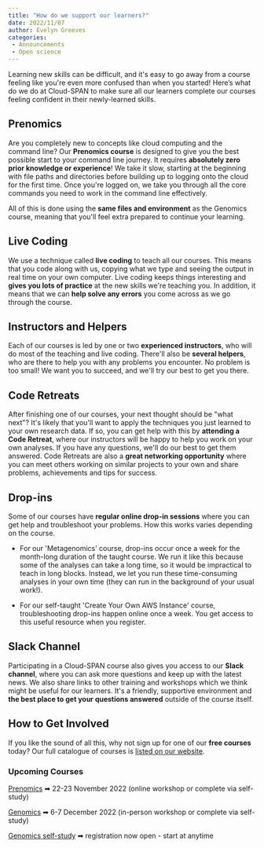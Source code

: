 ```yaml
---
title: "How do we support our learners?"
date: 2022/11/07
author: Evelyn Greeves
categories:
 - Announcements
 - Open science
---
```


Learning new skills can be difficult, and it\'s easy to go away from a course feeling like you\'re even more confused than when you started! Here's what do we do at Cloud-SPAN to make sure all our learners complete our courses feeling confident in their newly-learned skills.

## **Prenomics**

Are you completely new to concepts like cloud computing and the command line? Our **Prenomics course** is designed to give you the best possible start to your command line journey. It requires **absolutely zero prior knowledge or experience**! We take it slow, starting at the beginning with file paths and directories before building up to logging onto the cloud for the first time. Once you\'re logged on, we take you through all the core commands you need to work in the command line effectively.

All of this is done using the **same files and environment** as the Genomics course, meaning that you\'ll feel extra prepared to continue your learning.

## **Live Coding**

We use a technique called **live coding** to teach all our courses. This means that you code along with us, copying what we type and seeing the output in real time on your own computer. Live coding keeps things interesting and **gives you lots of practice** at the new skills we\'re teaching you. In addition, it means that we can **help solve any errors** you come across as we go through the course.

## **Instructors and Helpers**

Each of our courses is led by one or two **experienced instructors**, who will do most of the teaching and live coding. There\'ll also be **several helpers**, who are there to help you with any problems you encounter. No problem is too small! We want you to succeed, and we\'ll try our best to get you there.

## **Code Retreats**

After finishing one of our courses, your next thought should be \"what next\"? It\'s likely that you\'ll want to apply the techniques you just learned to your own research data. If so, you can get help with this by **attending a Code Retreat**, where our instructors will be happy to help you work on your own analyses. If you have any questions, we\'ll do our best to get them answered. Code Retreats are also a **great networking opportunity** where you can meet others working on similar projects to your own and share problems, achievements and tips for success.

## **Drop-ins**

Some of our courses have **regular online drop-in sessions** where you can get help and troubleshoot your problems. How this works varies depending on the course.

-   For our \'Metagenomics\' course, drop-ins occur once a week for the month-long duration of the taught course. We run it like this because some of the analyses can take a long time, so it would be impractical to teach in long blocks. Instead, we let you run these time-consuming analyses in your own time (they can run in the background of your usual work!).

-   For our self-taught \'Create Your Own AWS Instance\' course, troubleshooting drop-ins happen online once a week. You get access to this useful resource when you register.

## **Slack Channel**

Participating in a Cloud-SPAN course also gives you access to our **Slack channel**, where you can ask more questions and keep up with the latest news. We also share links to other training and workshops which we think might be useful for our learners. It\'s a friendly, supportive environment and **the best place to get your questions answered** outside of the course itself.

## **How to Get Involved**

If you like the sound of all this, why not sign up for one of our **free courses** today? Our full catalogue of courses is [listed on our website](https://cloud-span.york.ac.uk/self_study_courses.html).

### **Upcoming Courses**

[Prenomics](https://cloud-span.github.io/prenomics00-intro/) ➡ 22-23 November 2022 (online workshop or complete via self-study)

[Genomics](https://cloud-span.github.io/00genomics/) ➡ 6-7 December 2022 (in-person workshop or complete via self-study)

[Genomics self-study](https://cloud-span.github.io/00genomics/) ➡ registration now open - start at anytime